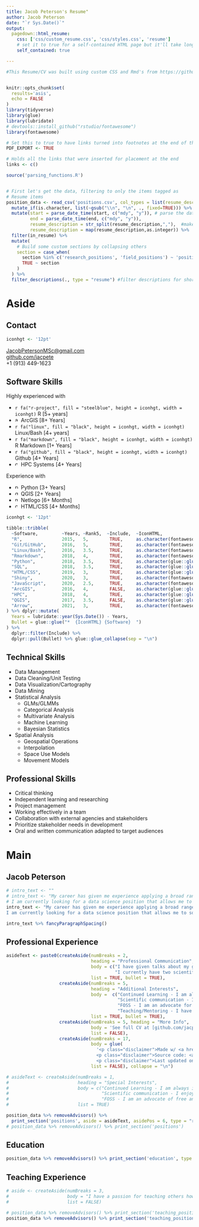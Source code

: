 ---
title: Jacob Peterson's Resume"
author: Jacob Peterson
date: "`r Sys.Date()`"
output:
  pagedown::html_resume:
    css: ['css/custom_resume.css', 'css/styles.css', 'resume']
    # set it to true for a self-contained HTML page but it'll take longer to render
    self_contained: true

---


```{r, include=FALSE}
#This Resume/CV was built using custom CSS and Rmd's from https://github.com/nstrayer/cv


knitr::opts_chunk$set(
  results='asis', 
  echo = FALSE
)
library(tidyverse)
library(glue)
library(lubridate)
# devtools::install_github("rstudio/fontawesome")
library(fontawesome)

# Set this to true to have links turned into footnotes at the end of the document
PDF_EXPORT <- TRUE

# Holds all the links that were inserted for placement at the end
links <- c()

source('parsing_functions.R')


# First let's get the data, filtering to only the items tagged as
# Resume items
position_data <- read_csv('positions.csv', col_types = list(resume_description = "c")) %>% 
  mutate_if(is.character, list(~gsub("\\n", "\n", ., fixed=TRUE))) %>% #the list is so that I can use normal fxn syntax formula with the purrr style fxn creator ~
  mutate(start = parse_date_time(start, c("mdy", "y")), # parse the dates correctly
         end = parse_date_time(end, c("mdy", "y")),
         resume_description = str_split(resume_description,","),  #make a list for the resume_description column (i.e. which descriptions should be included in the resume)
         resume_description = map(resume_description,as.integer)) %>%  
  filter(in_resume) %>% 
  mutate(
    # Build some custom sections by collapsing others
    section = case_when(
      section %in% c('research_positions', 'field_positions') ~ 'positions', 
      TRUE ~ section
    )
  ) %>% 
  filter_descriptions(., type = "resume") #filter descriptions for shortened resume


```


Aside
================================================================================


<!-- ![logo](homeRange.png){width=100%} -->

Contact {#contact}
--------------------------------------------------------------------------------



```{r include=FALSE}
iconhgt <- '12pt'
```

<i class="fa fa-envelope"></i> [JacobPetersonMSc@gmail.com](mailto:jacobpetersonmsc@gmail.com)  
<!-- `r fa("twitter", fill = "#1DA1F2", height = iconhgt, width = iconhgt)` [PetersonJacobM](https://twitter.com/PetersonJacobM)   -->
<i class="fa fa-github"></i> [github.com/jacpete](https://github.com/jacpete//)  
<i class="fa fa-phone"></i> +1 (913) 449-1623


Software Skills {.skills}
--------------------------------------------------------------------------------


Highly experienced with

- `r fa("r-project", fill = "steelblue", height = iconhgt, width = iconhgt)` R [5+ years]
- <img src="https://grok.lsu.edu/image/46020.png" alt="arcgis" height="12pt" width="12pt" align="top"> ArcGIS [8+ Years]
- `r fa("linux", fill = "black", height = iconhgt, width = iconhgt)` Linux/Bash [4+ years]
- `r fa("markdown", fill = "black", height = iconhgt, width = iconhgt)` R Markdown [1+ Years]
- `r fa("github", fill = "black", height = iconhgt, width = iconhgt)` Github [4+ Years]
- <img src="https://img.icons8.com/wired/64/000000/server.png" alt="css" height="12pt" width="12pt" align="top"> HPC Systems [4+ Years]

Experience with

- <img src="https://upload.wikimedia.org/wikipedia/commons/thumb/c/c3/Python-logo-notext.svg/165px-Python-logo-notext.svg.png" alt="python" height="12pt" width="12pt" align="top"> Python [3+ Years]
<!-- - <img src="https://www.pngrepo.com/png/84894/170/sql-open-file-format.png" alt="sql" height="12pt" width="12pt" align="top"> SQL [5+ Years] -->
- <img src="https://upload.wikimedia.org/wikipedia/commons/thumb/9/91/QGIS_logo_new.svg/1024px-QGIS_logo_new.svg.png" alt="qgis" height="12pt" width="12pt" align="top"> QGIS [2+ Years]
- <img src="https://netlogoweb.org/assets/images/4ee488fc0c5c07fad84cf1c24e44556d-desktopicon.png" alt="netlogo" height="12pt" width="12pt" align="top"> Netlogo [6+ Months]  
- <img src="https://www.svgrepo.com/show/43587/css.svg" alt="css" height="12pt" width="12pt" align="top"> HTML/CSS [4+ Months]  

```{r, results='asis'}

iconhgt <- '12pt'

tibble::tribble(
  ~Software,         ~Years, ~Rank5,  ~Include,  ~IconHTML,
  "R",               2015,   5,        TRUE,     as.character(fontawesome::fa("r-project", fill = "steelblue", height = iconhgt)),
  "Git/GitHub",      2016,   5,        TRUE,     as.character(fontawesome::fa("github", fill = "black", height = iconhgt)),
  "Linux/Bash",      2016,   3.5,      TRUE,     as.character(fontawesome::fa("linux", fill = "black", height = iconhgt)),
  "Rmarkdown",       2018,   4,        TRUE,     as.character(fontawesome::fa("markdown", fill = "black", height = iconhgt)),
  "Python",          2018,   3.5,      TRUE,     as.character(glue::glue('<img src="https://upload.wikimedia.org/wikipedia/commons/thumb/c/c3/Python-logo-notext.svg/165px-Python-logo-notext.svg.png" alt="python" height="{iconhgt}" width="{iconhgt}" align="top">')), 
  "SQL",             2018,   3.5,      TRUE,     as.character(glue::glue('<img src="https://www.pngrepo.com/png/84894/170/sql-open-file-format.png" alt="sql" height="{iconhgt}" width="{iconhgt}" align="top">')),
  "HTML/CSS",        2019,   3,        TRUE,     as.character(glue::glue('<img src="https://www.svgrepo.com/show/43587/css.svg" alt="css" height="{iconhgt}" width="{iconhgt}" align="top">')),
  "Shiny",           2020,   3,        TRUE,     as.character(fontawesome::fa("r-project", fill = "steelblue", height = iconhgt)),
  "JavaScript",      2020,   2.5,      TRUE,     as.character(fontawesome::fa("r-project", fill = "steelblue", height = iconhgt)),
  "ArcGIS",          2016,   4,        FALSE,    as.character(glue::glue('<img src="https://grok.lsu.edu/image/46020.png" alt="arcgis" height="{iconhgt}" width="{iconhgt}" align="top">')),
  "HPC",             2018,   4,        TRUE,     as.character(glue::glue('<img src="https://img.icons8.com/wired/64/000000/server.png" alt="css" height="{iconhgt}" width="{iconhgt}" align="top"> ')),
  "QGIS",            2017,   3.5,      FALSE,    as.character(glue::glue('<img src="https://upload.wikimedia.org/wikipedia/commons/thumb/9/91/QGIS_logo_new.svg/1024px-QGIS_logo_new.svg.png" alt="qgis" height="{iconhgt}" width="{iconhgt}" align="top">')),
  "Arrow",           2021,   3,        TRUE,     as.character(fontawesome::fa("r-project", fill = "steelblue", height = iconhgt))
) %>% dplyr::mutate(
  Years = lubridate::year(Sys.Date()) - Years,
  Bullet = glue::glue("*  {IconHTML} {Software}  ")
) %>% 
  dplyr::filter(Include) %>% 
  dplyr::pull(Bullet) %>% glue::glue_collapse(sep = "\n")

```



Technical Skills {.skills .bullet}
--------------------------------------------------------------------------------

- Data Management
- Data Cleaning/Unit Testing
- Data Visualization/Cartography
- Data Mining
- Statistical Analysis
  - GLMs/GLMMs
  - Categorical Analysis
  - Multivariate Analysis
  - Machine Learning
  - Bayesian Statistics
- Spatial Analysis
  - Geospatial Operations
  - Interpolation
  - Space Use Models
  - Movement Models



Professional Skills {.skills .bullet}
--------------------------------------------------------------------------------

- Critical thinking
- Independent learning and researching
- Project management
- Working effectively in a team
- Collaboration with external agencies and stakeholders
- Prioritize stakeholder needs in development
- Oral and written communication adapted to target audiences


<!-- More info {#more-info} -->
<!-- -------------------------------------------------------------------------------- -->

<!-- See full CV at [github.com/jacpete/Resume_CV/ cv_Peterson.pdf](https://github.com/jacpete/Resume_CV/raw/master/cv_Peterson.pdf) for a more complete list of positions and experience. -->


<!-- Disclaimer {#disclaimer} -->
<!-- -------------------------------------------------------------------------------- -->

<!-- Made w/ [**pagedown**](https://github.com/rstudio/pagedown). -->

<!-- Source code: [github.com/jacpete/Resume_CV](https://github.com/jacpete/Resume_CV). -->

<!-- Last updated on `r Sys.Date()`. -->


Main
================================================================================

Jacob Peterson {#title}
--------------------------------------------------------------------------------

```{r}
# intro_text <- ""
# intro_text <- "My career has given me experience applying a broad range of statistical methodologies and honed me into expert in R programming. Academic research has prepared me  to think critically, learn new skills independently and quickly, manage complex projects, and collaborate within teams to achieve results. I enjoy exploring datasets, solving the puzzles that accompany analysis, and transforming raw data into the solutions used to answer important questions.
# I am currently looking for a data science position that allows me to solve pragmatic problems while leveraging my skills in data management and statistical analysis."
intro_text <- "My career has given me experience applying a broad range of statistical and spatial methodologies and honed me into expert in R programming and working with a GIS. Academic research has prepared me  to think critically, learn new skills independently and quickly, manage complex projects, and collaborate within teams to achieve results. I enjoy exploring datasets, solving the puzzles that accompany analysis, and transforming raw data into the solutions used to answer important questions.
I am currently looking for a data science position that allows me to solve pragmatic problems while leveraging my skills in data management, GIS, and statistical analysis."

intro_text %>% fancyParagraphSpacing()
```



Professional Experience {data-icon=suitcase}
--------------------------------------------------------------------------------

```{r}
asideText <- paste0(createAside(numBreaks = 2,
                                heading = "Professional Communication",
                                body = c("I have given talks about my graduate research at five professional conferences in the last two years",
                                         "I currently have two scientific articles up for peer-review in professional journals"),
                                list = TRUE, bullet = TRUE),
                    createAside(numBreaks = 5,
                                heading = "Additional Interests",
                                body =  c("Continued Learning - I am always in pursuit of new methods, code libraries, and ideas that could increase the efficiency or statistical rigor of my analyses. ",
                                          "Scientific communication - I enjoy explaining complex problems, statistical analyses, and their results to non-specialists.",
                                          "FOSS - I am an advocate for free and open source options that allow fully reproducible science and help others learn.",
                                          "Teaching/Mentoring - I have a passion for helping others discover how scripting and programming can make themselves more efficient."),
                                list = TRUE, bullet = TRUE),
                    createAside(numBreaks = 5, heading = "More Info",
                                body = 'See full CV at [github.com/jacpete/Resume_CV/ cv_Peterson.pdf](https://github.com/jacpete/Resume_CV/raw/master/cv_Peterson.pdf) for a more complete list of positions and experience.',
                                list = FALSE),
                    createAside(numBreaks = 17, 
                                body = glue(
                                  '<p class="disclaimer">Made w/ <a href="https://github.com/rstudio/pagedown" ><strong>pagedown</strong></a>.</p>
                                  <p class="disclaimer">Source code: <a href="https://github.com/jacpete/Resume_CV">github.com/jacpete/Resume_CV</a>.</p>
                                  <p class="disclaimer">Last updated on {Sys.Date()}.</p>'), 
                                list = FALSE), collapse = "\n")

# asideText <- createAside(numBreaks = 1,
#                          heading = "Special Interests",
#                          body = c("Continued Learning - I am always in search of new methods, code libraries, and ideas that could increase the efficiency or statistical rigor of analysis. ",
#                                   "Scientific communication - I enjoy explaining complex problems, statistical analyses, and their results to non-specialists.",
#                                   "FOSS - I am an advocate of free and open source software solutions that are easily accessible for others to use and learn from."),
#                          list = TRUE)

position_data %>% removeAdvisors() %>% 
  print_section('positions', aside = asideText, asidePos = 6, type = "resume")
# position_data %>% removeAdvisors() %>% print_section('positions')

```



Education {data-icon=graduation-cap data-concise=true}
--------------------------------------------------------------------------------

```{r}
position_data %>% removeAdvisors() %>% print_section('education', type = "resume")
```


Teaching Experience {data-icon=chalkboard-teacher}
--------------------------------------------------------------------------------

```{r}
# aside <- createAside(numBreaks = 3,
#                      body = "I have a passion for teaching others how scripting and programming can make themselves more efficient at their jobs. I am also a advocate for free and open source options that allow fully reproducable science.",
#                      list = FALSE)

# position_data %>% removeAdvisors() %>% print_section('teaching_positions', aside = aside, asidePos = 1, type = "resume")
position_data %>% removeAdvisors() %>% print_section('teaching_positions', type = "resume")
```



